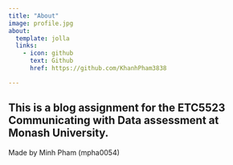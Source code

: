```yaml
---
title: "About"
image: profile.jpg
about:
  template: jolla
  links:
    - icon: github
      text: Github
      href: https://github.com/KhanhPham3838

---
```


## This is a blog assignment for the ETC5523 Communicating with Data assessment at Monash University.

Made by Minh Pham (mpha0054)
